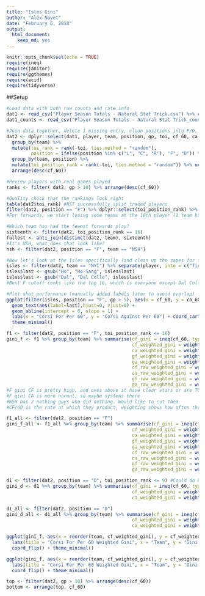 ```yaml
---
title: "Isles Gini"
author: "Alex Novet"
date: "February 6, 2018"
output: 
  html_document: 
    keep_md: yes
---
```


```r
knitr::opts_chunk$set(echo = TRUE)
require(ineq)
require(janitor)
require(ggthemes)
require(acid)
require(tidyverse)
```

##Setup

```r
#Load data with both raw counts and rate info
dat1 <- read_csv("Player Season Totals - Natural Stat Trick.csv") %>% clean_names() 
dat1_counts <- read_csv("Player Season Totals - Natural Stat Trick_counts.csv") %>% clean_names() %>% dplyr::select(player, team, cf, ca, gf, ga)

#Join data together, delete 1 missing entry, clean positions into F/D, rank players by TOI for the full team and their position
dat2 <- dplyr::select(dat1, player, team, position, gp, toi, cf_60, ca_60, gf_60, ga_60) %>% left_join(dat1_counts) %>% filter(!is.na(cf)) %>%
  group_by(team) %>%
  mutate(toi_rank = rank(-toi, ties.method = "random"),
         position = ifelse(position %in% c("L", "C", "R"), "F", "D")) %>% ungroup() %>%
  group_by(team, position) %>%
  mutate(toi_position_rank = rank(-toi, ties.method = "random")) %>% ungroup() %>%
  arrange(desc(cf_60))

#Review players with real games played
ranks <- filter( dat2, gp > 10) %>% arrange(desc(cf_60))

#Quality check that the rankings look right
table(dat2$toi_rank) #NST successfully split traded players
filter(dat2, position == "F") %>% dplyr::select(toi_position_rank) %>% table(.)
#For forwards, we start losing some teams at the 16th player (1 team has 15 only, lucky them).

#Which team has had the fewest forwards play?
sixteenth <- filter(dat2, toi_position_rank == 16)
fullest <- anti_join(distinct(dat2, team), sixteenth)
#It's NSH, what does that look like?
nsh <- filter(dat2, position == "F", team == "NSH")


```

```r
#Now let's look at the Isles specifically (and clean up the sames for future viz)
isles <- filter(dat2, team == "NYI") %>% separate(player, into = c("first", "last"))
isles$last <- gsub("Ho", "Ho-Sang", isles$last)
isles$last <- gsub("Dal", "Dal Colle", isles$last)
#Best F cutoff looks like the top 16, which is everyone except Dal Colle, Bernier, and Johnston, who have played 4, 4, and 3 games each.

#Plot shot performance (manually added labels later to avoid overlap)
ggplot(filter(isles, position == "F", gp > 5), aes(x = cf_60, y = ca_60)) + geom_point() +
  geom_text(aes(label=last),hjust=0, vjust=0) + 
  geom_abline(intercept = 0, slope = 1) + 
  labs(x = "Corsi For Per 60", y = "Corsi Against Per 60") + coord_cartesian(xlim = c(40, 80), ylim = c(40, 80)) +
  theme_minimal() 
```


```r
f1 <- filter(dat2, position == "F", toi_position_rank <= 16)
gini_f <- f1 %>% group_by(team) %>% summarise(cf_gini = ineq(cf_60, type = "Gini"), ca_gini = ineq(ca_60, type = "Gini"),
                                              cf_weighted_gini = weighted.gini(cf_60, w = toi)$Gini, 
                                              ca_weighted_gini = weighted.gini(ca_60, w = toi)$Gini,
                                              gf_weighted_gini = weighted.gini(gf_60, w = toi)$Gini, 
                                              ga_weighted_gini = weighted.gini(ga_60, w = toi)$Gini,
                                              cf_raw_weighted_gini = weighted.gini(cf, w = toi)$Gini,
                                              ca_raw_weighted_gini = weighted.gini(ca, w = toi)$Gini,
                                              gf_raw_weighted_gini = weighted.gini(gf, w = toi)$Gini,
                                              ga_raw_weighted_gini = weighted.gini(ga, w = toi)$Gini)
#F gini CF is pretty high, and ones above it have clear stars or are TOR. That's ok if you're winning, problematic if not. 
#F gini CA is more normal, so maybe systems there
#WSH has 2 nothing guys who did nothing. Would like to cut them
#CF/60 is the rate at which they product, weighting shows how often they are getting that type of production

f1_all <- filter(dat2, position == "F")
gini_f_all <- f1_all %>% group_by(team) %>% summarise(cf_gini = ineq(cf_60, type = "Gini"), ca_gini = ineq(ca_60, type = "Gini"),
                                              cf_weighted_gini = weighted.gini(cf_60, w = toi)$Gini, 
                                              ca_weighted_gini = weighted.gini(ca_60, w = toi)$Gini,
                                              gf_weighted_gini = weighted.gini(gf_60, w = toi)$Gini, 
                                              ga_weighted_gini = weighted.gini(ga_60, w = toi)$Gini,
                                              cf_raw_weighted_gini = weighted.gini(cf, w = toi)$Gini,
                                              ca_raw_weighted_gini = weighted.gini(ca, w = toi)$Gini,
                                              gf_raw_weighted_gini = weighted.gini(gf, w = toi)$Gini,
                                              ga_raw_weighted_gini = weighted.gini(ga, w = toi)$Gini)

```







```r
d1 <- filter(dat2, position == "D", toi_position_rank <= 9) #Could do 8 and cut Aho
gini_d <- d1 %>% group_by(team) %>% summarise(cf_gini = ineq(cf_60, type = "Gini"), ca_gini = ineq(ca_60, type = "Gini"),
                                              cf_weighted_gini = weighted.gini(cf_60, w = toi)$Gini, 
                                              ca_weighted_gini = weighted.gini(ca_60, w = toi)$Gini)

d1_all <- filter(dat2, position == "D")
gini_d_all <- d1_all %>% group_by(team) %>% summarise(cf_gini = ineq(cf_60, type = "Gini"), ca_gini = ineq(ca_60, type = "Gini"),
                                              cf_weighted_gini = weighted.gini(cf_60, w = toi)$Gini, 
                                              ca_weighted_gini = weighted.gini(ca_60, w = toi)$Gini)

```


```r
ggplot(gini_f, aes(x = reorder(team, cf_weighted_gini), y = cf_weighted_gini)) + geom_col() +
  labs(title = "Corsi For Per 60 Weighted Gini", x = "Team", y = "Gini Coefficient (Higher = More Unequal Production)") +
  coord_flip() + theme_minimal()

ggplot(gini_f, aes(x = reorder(team, cf_weighted_gini), y = cf_weighted_gini)) + geom_col() +
  labs(title = "Corsi For Per 60 Weighted Gini", x = "Team", y = "Gini Coefficient (Higher = More Unequal Production)") +
  coord_flip() + theme_minimal()
```

```r
top <- filter(dat2, gp > 10) %>% arrange(desc(cf_60))
bottom <- arrange(top, cf_60)

```